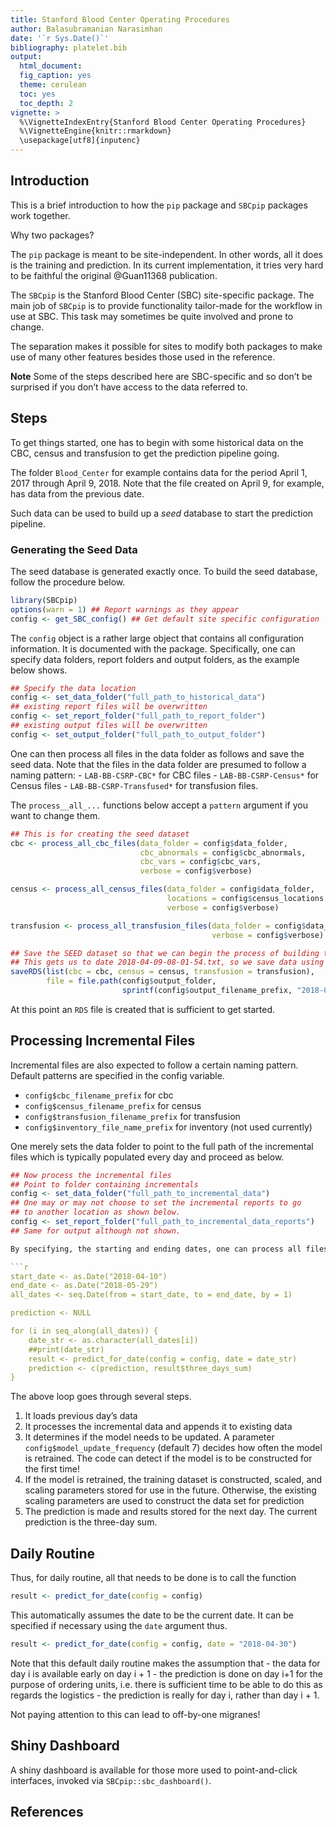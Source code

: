 ```yaml
---
title: Stanford Blood Center Operating Procedures
author: Balasubramanian Narasimhan
date: '`r Sys.Date()`'
bibliography: platelet.bib
output:
  html_document:
  fig_caption: yes
  theme: cerulean
  toc: yes
  toc_depth: 2
vignette: >
  %\VignetteIndexEntry{Stanford Blood Center Operating Procedures}
  %\VignetteEngine{knitr::rmarkdown}
  \usepackage[utf8]{inputenc}
---
```


## Introduction

This is a brief introduction to how the `pip` package and `SBCpip`
packages work together. 

Why two packages?

The `pip` package is meant to be site-independent. In other words, all
it does is the training and prediction. In its current implementation,
it tries very hard to be faithful the original @Guan11368 publication.

The `SBCpip` is the Stanford Blood Center (SBC) site-specific
package. The main job of `SBCpip` is to provide functionality
tailor-made for the workflow in use at SBC. This task may sometimes be
quite involved and prone to change.

The separation makes it possible for sites to modify both packages to
make use of many other features besides those used in the reference.

__Note__ Some of the steps described here are SBC-specific and so
don't be surprised if you don't have access to the data referred to.

## Steps

To get things started, one has to begin with some historical data on
the CBC, census and transfusion to get the prediction pipeline going.

The folder `Blood_Center` for example contains data for the period
April 1, 2017 through April 9, 2018.  Note that the file created on
April 9, for example, has data from the previous date.

Such data can be used to build up a _seed_ database to start the
prediction pipeline. 


### Generating the Seed Data

The seed database is generated exactly once. To build the seed
database, follow the procedure below.

```r
library(SBCpip)
options(warn = 1) ## Report warnings as they appear
config <- get_SBC_config() ## Get default site specific configuration
```

The `config` object is a rather large object that contains all
configuration information. It is documented with the
package. Specifically, one can specify data folders, report folders
and output folders, as the example below shows.

```r
## Specify the data location
config <- set_data_folder("full_path_to_historical_data")
## existing report files will be overwritten
config <- set_report_folder("full_path_to_report_folder") 
## existing output files will be overwritten
config <- set_output_folder("full_path_to_output_folder")
```

One can then process all files in the data folder as follows and save
the seed data.  Note that the files in the data folder are presumed to
follow a naming pattern:
- `LAB-BB-CSRP-CBC*` for CBC files
- `LAB-BB-CSRP-Census*` for Census files
- `LAB-BB-CSRP-Transfused*` for transfusion files. 

The `process__all_...` functions below accept a `pattern` argument if
you want to change them.


```r
## This is for creating the seed dataset
cbc <- process_all_cbc_files(data_folder = config$data_folder,
                             cbc_abnormals = config$cbc_abnormals,
                             cbc_vars = config$cbc_vars,
                             verbose = config$verbose)

census <- process_all_census_files(data_folder = config$data_folder,
                                   locations = config$census_locations,
                                   verbose = config$verbose)

transfusion <- process_all_transfusion_files(data_folder = config$data_folder,
                                             verbose = config$verbose)

## Save the SEED dataset so that we can begin the process of building the model.
## This gets us to date 2018-04-09-08-01-54.txt, so we save data using that date
saveRDS(list(cbc = cbc, census = census, transfusion = transfusion),
        file = file.path(config$output_folder,
                         sprintf(config$output_filename_prefix, "2018-04-09")))
```

At this point an `RDS` file is created that is sufficient to get
started.

## Processing Incremental Files

Incremental files are also expected to follow a certain naming
pattern. Default patterns are specified in the config variable. 

- `config$cbc_filename_prefix` for cbc 
- `config$census_filename_prefix` for census
- `config$transfusion_filename_prefix` for transfusion
- `config$inventory_file_name_prefix` for inventory (not used currently)

One merely sets the data folder to point to the full path of the
incremental files which is typically populated every day and proceed
as below.

```r

## Now process the incremental files
## Point to folder containing incrementals
config <- set_data_folder("full_path_to_incremental_data")
## One may or may not choose to set the incremental reports to go
## to another location as shown below.
config <- set_report_folder("full_path_to_incremental_data_reports")
## Same for output although not shown.

By specifying, the starting and ending dates, one can process all files in one swoop.

```r
start_date <- as.Date("2018-04-10")
end_date <- as.Date("2018-05-29")
all_dates <- seq.Date(from = start_date, to = end_date, by = 1)

prediction <- NULL

for (i in seq_along(all_dates)) {
    date_str <- as.character(all_dates[i])
    ##print(date_str)
    result <- predict_for_date(config = config, date = date_str)
    prediction <- c(prediction, result$three_days_sum)
}
```

The above loop goes through several steps.

1. It loads previous day's data
2. It processes the incremental data and appends it to existing data
3. It determines if the model needs to be updated. A parameter
   `config$model_update_frequency` (default 7) decides how often the
   model is retrained. The code can detect if the model is to be
   constructed for the first time!
4. If the model is retrained, the training dataset is constructed,
   scaled, and scaling parameters stored for use in the
   future. Otherwise, the existing scaling parameters are used to
   construct the data set for prediction
5. The prediction is made and results stored for the next day. The
   current prediction is the three-day sum.

## Daily Routine

Thus, for daily routine, all that needs to be done is to call the
function

```r
result <- predict_for_date(config = config)
```

This automatically assumes the date to be the current date. It can be
specified if necessary using the `date` argument thus.

```r
result <- predict_for_date(config = config, date = "2018-04-30")
```

Note that this default daily routine makes the assumption that 
- the data for day i is available early on day i + 1
- the prediction is done on day i+1 for the purpose of ordering units,
  i.e. there is sufficient time to be able to do this as regards the logistics
- the prediction is really for day i, rather than day i + 1.

Not paying attention to this can lead to off-by-one migranes!


## Shiny Dashboard

A shiny dashboard is available for those more used to point-and-click
interfaces, invoked via `SBCpip::sbc_dashboard()`. 


## References




